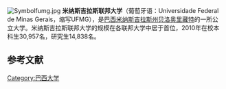 [[File:Symbolfumg.jpg|right]]
'''米纳斯吉拉斯联邦大学'''（葡萄牙语：Universidade Federal de Minas Gerais，缩写UFMG），是[[巴西|巴西]][[米纳斯吉拉斯州|米纳斯吉拉斯州]][[贝洛奥里藏特|贝洛奥里藏特]]的一所公立大学。米纳斯吉拉斯联邦大学的规模在各联邦大学中居于首位，2010年在校本科生30,957名，研究生14,838名。


==参考文献==
{{reflist}}

[[Category:巴西大学|Category:巴西大学]]